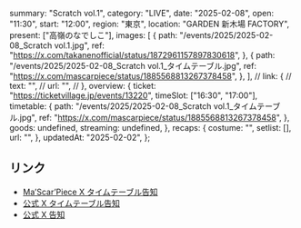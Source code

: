   summary: "Scratch vol.1",
  category: "LIVE",
  date: "2025-02-08",
  open: "11:30",
  start: "12:00",
  region: "東京",
  location: "GARDEN 新木場 FACTORY",
  present: ["高嶺のなでしこ"],
  images: [
    {
      path: "/events/2025/2025-02-08_Scratch vol.1.jpg",
      ref: "https://x.com/takanenofficial/status/1872961157897830618",
    },
    {
      path: "/events/2025/2025-02-08_Scratch vol.1_タイムテーブル.jpg",
      ref: "https://x.com/mascarpiece/status/1885568813267378458",
    },
  ],
  // link: {
  //   text: "",
  //   url: "",
  // },
  overview: {
    ticket: "https://ticketvillage.jp/events/13220",
    timeSlot: ["16:30", "17:00"],
    timetable: {
      path: "/events/2025/2025-02-08_Scratch vol.1_タイムテーブル.jpg",
      ref: "https://x.com/mascarpiece/status/1885568813267378458",
    },
    goods: undefined,
    streaming: undefined,
  },
  recaps: {
    costume: "",
    setlist: [],
    url: "",
  },
  updatedAt: "2025-02-02",
};

## リンク

- [Ma’Scar’Piece X タイムテーブル告知](https://x.com/mascarpiece/status/1885568813267378458)
- [公式 X タイムテーブル告知](https://x.com/takanenofficial/status/1885570041300869466)
- [公式 X 告知](https://x.com/takanenofficial/status/1872961157897830618)
